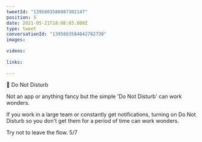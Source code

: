 ```yaml
---
tweetId: "1395803588887302147"
position: 5
date: 2021-05-21T18:08:03.000Z
type: tweet
conversationId: "1395803584042782730"
images:
  
videos:
  
links:
  
---
```

🌟 Do Not Disturb

Not an app or anything fancy but the simple 'Do Not Disturb' can work wonders. 

If you work in a large team or constantly get notifications, turning on Do Not Disturb so you don't get them for a period of time can work wonders.

Try not to leave the flow. 5/7
